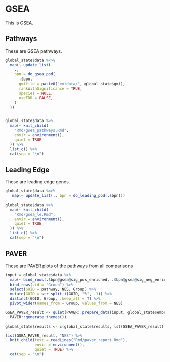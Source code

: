 # GSEA

This is GSEA.

## Pathways

These are GSEA pathways.

```r
global_state$data %<>%
  map(~ update_list(
    .,
    bpn = do_gsea_pod(
      .$bpn,
      gmtfile = paste0("extdata/", global_state$gmt),
      rankWithSignificance = TRUE,
      species = NULL,
      useFDR = FALSE,
    )
  ))


global_state$data %>%
  map(~ knit_child(
    "Rmd/gsea_pathways.Rmd",
    envir = environment(),
    quiet = TRUE
  )) %>%
  list_c() %>%
  cat(sep = "\n")
``` 

## Leading Edge

These are leading edge genes.

```r
global_state$data %<>%
   map(~ update_list(., bpn = do_leading_pod(.$bpn)))

global_state$data %>%
  map(~ knit_child(
    "Rmd/gsea_le.Rmd",
    envir = environment(),
    quiet = TRUE
  )) %>%
  list_c() %>%
  cat(sep = "\n")
``` 

## PAVER

These are PAVER plots of the pathways from all comparisons

```r
input = global_state$data %>%
  map(~ bind_rows(.$bpn@gsea@sig_pos_enriched, .$bpn@gsea@sig_neg_enriched)) %>%
  bind_rows(.id = "Group") %>%
  select(GOID = pathway, NES, Group) %>%
  mutate(GOID = str_split_i(GOID, "%", -1)) %>%
  distinct(GOID, Group, .keep_all = T) %>%
  pivot_wider(names_from = Group, values_from = NES)

GSEA_PAVER_result <- quiet(PAVER::prepare_data(input, global_state$embeddings, global_state$term2name) %>%
  PAVER::generate_themes())

global_state$results <- c(global_state$results, lst(GSEA_PAVER_result))

list(GSEA_PAVER_result, "NES") %>%
  knit_child(text = readLines("Rmd/paver_report.Rmd"),
             envir = environment(),
             quiet = TRUE) %>%
  cat(sep = "\n")
```
